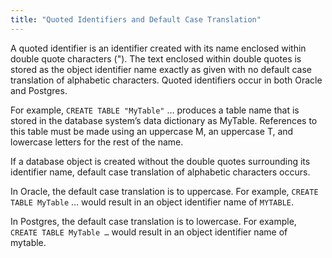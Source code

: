 ```yaml
---
title: "Quoted Identifiers and Default Case Translation"
---
```


<div id="quoted_identifiers" class="registered_link"></div>


A quoted identifier is an identifier created with its name enclosed within double quote characters ("). The text enclosed within double quotes is stored as the object identifier name exactly as given with no default case translation of alphabetic characters. Quoted identifiers occur in both Oracle and Postgres.

For example, `CREATE TABLE "MyTable"` … produces a table name that is stored in the database system’s data dictionary as MyTable. References to this table must be made using an uppercase M, an uppercase T, and lowercase letters for the rest of the name.

If a database object is created without the double quotes surrounding its identifier name, default case translation of alphabetic characters occurs.

In Oracle, the default case translation is to uppercase. For example, `CREATE TABLE MyTable` … would result in an object identifier name of `MYTABLE`.

In Postgres, the default case translation is to lowercase. For example, `CREATE TABLE MyTable …` would result in an object identifier name of mytable.

